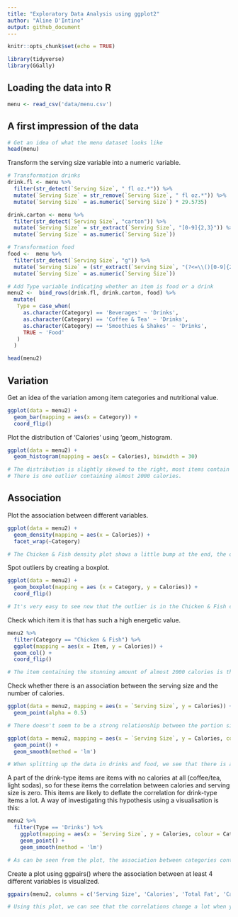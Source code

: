 ```yaml
---
title: "Exploratory Data Analysis using ggplot2"
author: "Aline D'Intino"
output: github_document
---
```


```r
knitr::opts_chunk$set(echo = TRUE)
```

```r
library(tidyverse)
library(GGally)
```

## Loading the data into R

```r
menu <- read_csv('data/menu.csv')
```

## A first impression of the data

```r
# Get an idea of what the menu dataset looks like
head(menu)
```
Transform the serving size variable into a numeric variable.

```r
# Transformation drinks
drink.fl <- menu %>% 
  filter(str_detect(`Serving Size`, " fl oz.*")) %>% 
  mutate(`Serving Size` = str_remove(`Serving Size`, " fl oz.*")) %>% 
  mutate(`Serving Size` = as.numeric(`Serving Size`) * 29.5735)

drink.carton <- menu %>% 
  filter(str_detect(`Serving Size`, "carton")) %>% 
  mutate(`Serving Size` = str_extract(`Serving Size`, "[0-9]{2,3}")) %>% 
  mutate(`Serving Size` = as.numeric(`Serving Size`))

# Transformation food
food <-  menu %>% 
  filter(str_detect(`Serving Size`, "g")) %>% 
  mutate(`Serving Size` = (str_extract(`Serving Size`, "(?<=\\()[0-9]{2,4}"))) %>% 
  mutate(`Serving Size` = as.numeric(`Serving Size`))

# Add Type variable indicating whether an item is food or a drink 
menu2 <-  bind_rows(drink.fl, drink.carton, food) %>% 
  mutate(
   Type = case_when(
     as.character(Category) == 'Beverages' ~ 'Drinks',
     as.character(Category) == 'Coffee & Tea' ~ 'Drinks',
     as.character(Category) == 'Smoothies & Shakes' ~ 'Drinks',
     TRUE ~ 'Food'
   )
  )
```

```r
head(menu2)
```
## Variation

Get an idea of the variation among item categories and nutritional value.

```r
ggplot(data = menu2) +
  geom_bar(mapping = aes(x = Category)) +
  coord_flip()
```

Plot the distribution of ‘Calories’ using ‘geom_histogram.

```r
ggplot(data = menu2) +
  geom_histogram(mapping = aes(x = Calories), binwidth = 30) 
```
```r
# The distribution is slightly skewed to the right, most items contain less than 750 calories.
# There is one outlier containing almost 2000 calories.
```

## Association

Plot the association between different variables.

```r
ggplot(data = menu2) +
  geom_density(mapping = aes(x = Calories)) +
  facet_wrap(~Category)
```
```r
# The Chicken & Fish density plot shows a little bump at the end, the outlier of almost 2000 calories is a Chicken & Fish item.
```

Spot outliers by creating a boxplot.

```r
ggplot(data = menu2) +
  geom_boxplot(mapping = aes (x = Category, y = Calories)) +
  coord_flip()
```
```r
# It's very easy to see now that the outlier is in the Chicken & Fish category.
```

Check which item it is that has such a high energetic value.

```r
menu2 %>% 
  filter(Category == "Chicken & Fish") %>% 
  ggplot(mapping = aes(x = Item, y = Calories)) +
  geom_col() +
  coord_flip()
```
```r
# The item containing the stunning amount of almost 2000 calories is the 40 piece Chicken McNuggets.
```

Check whether there is an association between the serving size and the number of calories.

```r
ggplot(data = menu2, mapping = aes(x = `Serving Size`, y = Calories)) +
  geom_point(alpha = 0.5) 
```
```r
# There doesn't seem to be a strong relationship between the portion size and energetic value based on this plot. However, this seems highly counter intuitive since you'd expect that the larger the portion, the more calories it contains.
```


```r
ggplot(data = menu2, mapping = aes(x = `Serving Size`, y = Calories, colour = Type)) +
  geom_point() +
  geom_smooth(method = 'lm')
```
```r
# When splitting up the data in drinks and food, we see that there is actually a very strong relation between serving size and calories for the food items, where the association is very weak for the drink items.
```

A part of the drink-type items are items with no calories at all (coffee/tea, light sodas), so for these items the correlation between calories and serving size is zero. This items are likely to deflate the correlation for drink-type items a lot. A way of investigating this hypothesis using a visualisation is this:

```r
menu2 %>% 
  filter(Type == 'Drinks') %>% 
    ggplot(mapping = aes(x = `Serving Size`, y = Calories, colour = Category)) +
    geom_point() +
    geom_smooth(method = 'lm')
```

```r
# As can be seen from the plot, the association between categories containing 0 calory items (Beverages and Coffee& Tea) is far weaker than the category wihout 0 calory items (Smoothies & Shakes)
```

Create a plot using ggpairs() where the association between at least 4 different variables is visualized.

```r
ggpairs(menu2, columns = c('Serving Size', 'Calories', 'Total Fat', 'Carbohydrates', 'Protein'), ggplot2::aes(colour = Type))
```
```r
# Using this plot, we can see that the correlations change a lot when you take into account the item type. This phenomenon, where the correlation disappears or even changes of direction when taking groups into account, is called the Simpson's paradox. 
```

